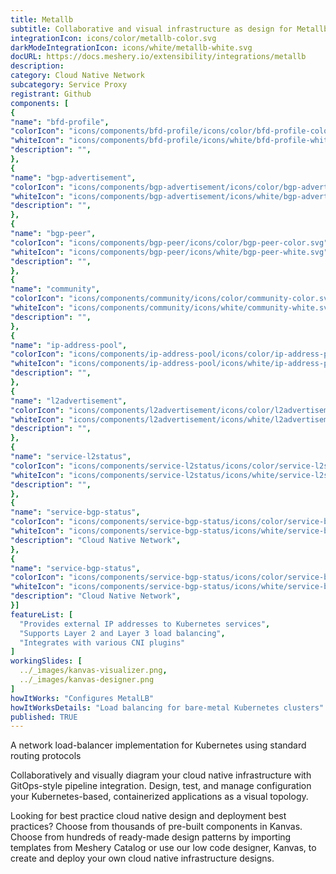 ```yaml
---
title: Metallb
subtitle: Collaborative and visual infrastructure as design for Metallb
integrationIcon: icons/color/metallb-color.svg
darkModeIntegrationIcon: icons/white/metallb-white.svg
docURL: https://docs.meshery.io/extensibility/integrations/metallb
description: 
category: Cloud Native Network
subcategory: Service Proxy
registrant: Github
components: [
{
"name": "bfd-profile",
"colorIcon": "icons/components/bfd-profile/icons/color/bfd-profile-color.svg",
"whiteIcon": "icons/components/bfd-profile/icons/white/bfd-profile-white.svg",
"description": "",
},
{
"name": "bgp-advertisement",
"colorIcon": "icons/components/bgp-advertisement/icons/color/bgp-advertisement-color.svg",
"whiteIcon": "icons/components/bgp-advertisement/icons/white/bgp-advertisement-white.svg",
"description": "",
},
{
"name": "bgp-peer",
"colorIcon": "icons/components/bgp-peer/icons/color/bgp-peer-color.svg",
"whiteIcon": "icons/components/bgp-peer/icons/white/bgp-peer-white.svg",
"description": "",
},
{
"name": "community",
"colorIcon": "icons/components/community/icons/color/community-color.svg",
"whiteIcon": "icons/components/community/icons/white/community-white.svg",
"description": "",
},
{
"name": "ip-address-pool",
"colorIcon": "icons/components/ip-address-pool/icons/color/ip-address-pool-color.svg",
"whiteIcon": "icons/components/ip-address-pool/icons/white/ip-address-pool-white.svg",
"description": "",
},
{
"name": "l2advertisement",
"colorIcon": "icons/components/l2advertisement/icons/color/l2advertisement-color.svg",
"whiteIcon": "icons/components/l2advertisement/icons/white/l2advertisement-white.svg",
"description": "",
},
{
"name": "service-l2status",
"colorIcon": "icons/components/service-l2status/icons/color/service-l2status-color.svg",
"whiteIcon": "icons/components/service-l2status/icons/white/service-l2status-white.svg",
"description": "",
},
{
"name": "service-bgp-status",
"colorIcon": "icons/components/service-bgp-status/icons/color/service-bgp-status-color.svg",
"whiteIcon": "icons/components/service-bgp-status/icons/white/service-bgp-status-white.svg",
"description": "Cloud Native Network",
},
{
"name": "service-bgp-status",
"colorIcon": "icons/components/service-bgp-status/icons/color/service-bgp-status-color.svg",
"whiteIcon": "icons/components/service-bgp-status/icons/white/service-bgp-status-white.svg",
"description": "Cloud Native Network",
}]
featureList: [
  "Provides external IP addresses to Kubernetes services",
  "Supports Layer 2 and Layer 3 load balancing",
  "Integrates with various CNI plugins"
]
workingSlides: [
  ../_images/kanvas-visualizer.png,
  ../_images/kanvas-designer.png
]
howItWorks: "Configures MetalLB"
howItWorksDetails: "Load balancing for bare-metal Kubernetes clusters"
published: TRUE
---
```

<p>
A network load-balancer implementation for Kubernetes using standard routing protocols
</p>
<p>
    Collaboratively and visually diagram your cloud native infrastructure with GitOps-style pipeline integration. Design, test, and manage configuration your Kubernetes-based, containerized applications as a visual topology.
</p>
<p>
    Looking for best practice cloud native design and deployment best practices? Choose from thousands of pre-built components in Kanvas. Choose from hundreds of ready-made design patterns by importing templates from Meshery Catalog or use our low code designer, Kanvas, to create and deploy your own cloud native infrastructure designs.
</p>
